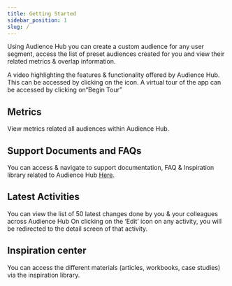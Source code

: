 ```yaml
---
title: Getting Started
sidebar_position: 1
slug: /
---
```


<head>
  <title>Audience Hub</title>
  <meta
    name="description"
    content="Once an app is created by the Ionic CLI, the next step is to start building out features and components. Learn how to create scaffolding for Ionic web apps."
  />
</head>

Using Audience Hub you can create a custom audience for any user segment, access the list of preset audiences created for you and view their related metrics & overlap information.

A video highlighting the features & functionality offered by Audience Hub. This can be accessed by clicking on the icon. A virtual tour of the app can be accessed by clicking on“Begin Tour”

## Metrics

View metrics related all audiences within Audience Hub.

## Support Documents and FAQs

You can access & navigate to support documentation, FAQ & Inspiration library related to Audience Hub [Here](https://support.vue.ai/docs/Audience%20Hub/Audience%20listing).

## Latest Activities

You can view the list of 50 latest changes done by you & your colleagues across Audience Hub
On clicking on the ‘Edit’ icon on any activity, you will be redirected to the detail screen of that activity.

## Inspiration center

You can access the different materials (articles, workbooks, case studies) via the inspiration library.
